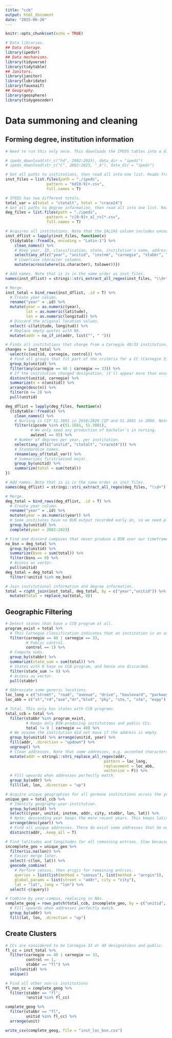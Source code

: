 ```yaml
---
title: "ccb"
output: html_document
date: "2025-06-26"
---
```


```r
knitr::opts_chunk$set(echo = TRUE)
```

```r
# Data libraries.
## Data storage.
library(ipedsr)
## Data mechanisms.
library(tidyverse)
library(tidytable)
## Janitors.
library(janitor)
library(lubridate)
library(fauxnaif)
## Geography.
library(geosphere)
library(tidygeocoder)
```

# Data summoning and cleaning
## Forming degree, institution information
```r
# Need to run this only once. This downloads the IPEDS tables into a directory named "ipeds," wherever the work file is stored. These are commented out to prevent you from downloading them by mistake when pulled from Github.

# ipeds_download(str_c("hd", 2002:2023), data_dir = "ipeds")
# ipeds_download(str_c("C", 2002:2023, "_A"), data_dir = "ipeds")

# Get all paths to institutions, then read all into one list. Reads from earliest to first.
inst_files = list.files(path = "./ipeds",
                  pattern = "hd[0-9]+.csv",
                  full.names = T)

# IPEDS has two different totals.
total_var = c(total = "ctotalt", total = "crace24")
# Get all paths to degree information, then read all into one list. Reads from earliest to first.
deg_files = list.files(path = "./ipeds",
                  pattern = "c[0-9]+_a[_rv]*.csv",
                  full.names = T)
```

```r
# Acquires all institutions. Note that the IALIAS column includes unusual "" at the end of some lines, but fread is able to handle these without issue.
inst_dflist = lapply(inst_files, function(x)
  {tidytable::fread(x, encoding = "Latin-1") %>%
    clean_names() %>%
    # Keep year, ID, classification, state, institution's name, address, zip, public/private, and (if possible) longitude and latitude.
    select(any_of(c("year", "unitid", "instnm", "carnegie", "stabbr", "addr", "city", "control", "latitude", "longitud"))) %>%
    # Lowercase character columns.
    mutate(across(where(is.character), tolower))})

# Add names. Note that is is in the same order as inst_files.
names(inst_dflist) = stringi::stri_extract_all_regex(inst_files, "\\d+")

# Merge.
inst_total = bind_rows(inst_dflist, .id = T) %>%
  # Create year column.
  rename("year" = .id) %>%
  mutate(year = as.numeric(year),
         lat = as.numeric(latitude),
         lon = as.numeric(longitud)) %>%
  # Discard the original location values.
  select(-c(latitude, longitud)) %>%
  # Replace empty quotes with NA.
  mutate(addr = na_if_in(addr, list("", " ")))

# Finds all institutions that change from a Carnegie 40/33 institution, just in case.
changes = inst_total %>%
  select(c(unitid, carnegie, control)) %>%
  # Find all groups that fit part of the criteria for a CC (Carnegie 33/40).
  group_by(unitid) %>% 
  filter(any(carnegie == 40 | carnegie == 33)) %>%
  # If the institution changed designation, it'll appear more than once.
  distinct(unitid, carnegie) %>%
  summarize(n = n(unitid)) %>%
  arrange(desc(n)) %>%
  filter(n >= 2) %>%
  pull(unitid)
```

```r
deg_dflist = lapply(deg_files, function(x)
  {tidytable::fread(x) %>%
    clean_names() %>%
    # Nursing is CIP 51.3801 in 2010/2020 CIP and 51.1601 in 2000. Note that 51.1601 does not exist in the 2010/2020 CIP, so this filter is safe.
    filter(cipcode %in% c(51.1601, 51.3801),
           # We only need any production of bachelor's in nursing.
           awlevel == 05) %>%
    # Number of degrees per year, per institution.
    select(any_of(c("unitid", "ctotalt", "crace24"))) %>%
    # Standardize names.
    rename(any_of(total_var)) %>%
    # Summarizes first/second major.
    group_by(unitid) %>%
    summarize(total = sum(total))
})

# Add names. Note that is is in the same order as inst_files.
names(deg_dflist) = stringi::stri_extract_all_regex(deg_files, "\\d+")

# Merge.
deg_total = bind_rows(deg_dflist, .id = T) %>%
  # Create year column.
  rename("year" = .id) %>%
  mutate(year = as.numeric(year)) %>%
  # Some institutes have no BSN output recorded early on, so we need placeholder years.
  group_by(unitid) %>%
  complete(year = 2002:2023)

# Find and discard campuses that never produce a BSN over our timeframe.
no_bsn = deg_total %>% 
  group_by(unitid) %>%
  summarize(bsns = sum(total)) %>%
  filter(bsns == 0) %>%
  # Access as vector.
  pull(unitid)
deg_total = deg_total %>%
  filter(!unitid %in% no_bsn)
```

```r
# Join institutional information and degree information.
total = right_join(inst_total, deg_total, by = c("year","unitid")) %>%
  mutate(total = replace_na(total, 0))
```

## Geographic Filtering
```r
# Detect states that have a CCB program at all.
program_exist = total %>%
  # This Carnegie classification indicates that an institution is an associate's or bacc/associate's college, i.e. of our interest.
  filter(carnegie == 40 | carnegie == 33,
         # Public control.
         control == 1) %>%
  # Compute sums.
  group_by(stabbr) %>%
  summarize(state_sum = sum(total)) %>%
  # States with 0 have no CCB program, and hence are discarded. 
  filter(state_sum != 0) %>%
  # Access as vector.
  pull(stabbr)

# Abbreviate some generic locations.
loc_long = c("street", "road", "avenue", "drive", "boulevard", "parkway", "suite", "suites", "expressway")
loc_abb = c("st","rd","ave","dr","blvd", "pky", "ste,", "ste", "expy")

# Total. This only has states with CCB programs.
total_ccb = total %>%
  filter(stabbr %in% program_exist,
         # Keeps only BSN-producing institutions and public CCs.
         total != 0 | carnegie == 40) %>%
  # We assume the institution did not move if the address is empty.
  group_by(unitid) %>% arrange(unitid, year) %>%
  fill(addr, .direction = "updown") %>%
  ungroup() %>%
  # Clean addresses. Note that some addresses, e.g. accented characters, need to be unescaped.
  mutate(addr = stringi::stri_replace_all_regex(addr,
                                           pattern = loc_long,
                                           replacement = loc_abb,
                                           vectorize = F)) %>%
  # Fill upwards when addresses perfectly match.
  group_by(addr) %>%
  fill(lat, lon, .direction = "up")
```

```r
# Acquire unique geographies for all germane institutions across the years. If an institution appears more than once, this indicates it either moved or its address changed slightly.
unique_geo = total_ccb %>%
  # Identify geography-year-institution.
  group_by(unitid) %>%
  select(c(year, unitid, instnm, addr, city, stabbr, lon, lat)) %>%
  # Note: descending year keeps the more recent years. This keeps latitudes/longitudes from later years.
  arrange(desc(year)) %>%
  # Find all unique addresses. There do exist some addresses that do not have associated latitude/longitude values.
  distinct(addr, .keep_all = T)

# Find latitudes and longitudes for all remaining entries. Slow because of arcgis.
incomplete_geo = unique_geo %>%
  filter(is.na(lon)) %>%
  # Easier merge later.
  select(-c(lon, lat)) %>%
  geocode_combine(
    # Perform census, then arcgis for remaining entries.
    queries = list(list(method = "census"), list(method = "arcgis")),
    global_params = list(street = "addr", city = "city"), 
    lat = "lat", long = "lon") %>%
  select(-c(query))
```

```r
# Combine by year-campus, replacing in NAs.
complete_geog = rows_patch(total_ccb, incomplete_geo, by = c("unitid", "year")) %>%
  # Fill upwards when addresses perfectly match.
  group_by(addr) %>%
  fill(lat, lon, .direction = "up")
```

## Create Clusters
```r
# CCs are considered to be Carnegie 33 or 40 designations and public.
fl_cc = inst_total %>%
  filter(carnegie == 40 | carnegie == 33,
         control == 1,
         stabbr == "fl") %>%
  pull(unitid) %>%
  unique()

# Find all other non-cc institutions
fl_non_cc = complete_geog %>%
  filter(stabbr == "fl",
         !unitid %in% fl_cc)

complete_geog %>%
  filter(stabbr == "fl",
         unitid %in% fl_cc) %>%
  arrange(unit)

write_csv(complete_geog, file = "inst_loc_bsn.csv")
```

